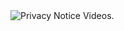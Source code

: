 

<CardGroup cols={3}>
  <Card
    title="Video"
    icon="computer"
    href="https://www.youtube.com/@PersonalAI"
  >
    <img
      src="https://github.com/kpucci5/apidocs/blob/main/images/admin4.png"
      alt="Privacy Notice"
      style={{ width: '100%', marginBottom: '1rem' }}
    />
    Videos.
  </Card>
</CardGroup>
